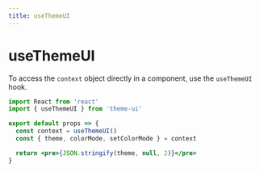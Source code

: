 ```yaml
---
title: useThemeUI
---
```


# useThemeUI

To access the `context` object directly in a component, use the `useThemeUI` hook.

```jsx
import React from 'react'
import { useThemeUI } from 'theme-ui'

export default props => {
  const context = useThemeUI()
  const { theme, colorMode, setColorMode } = context

  return <pre>{JSON.stringify(theme, null, 2)}</pre>
}
```

